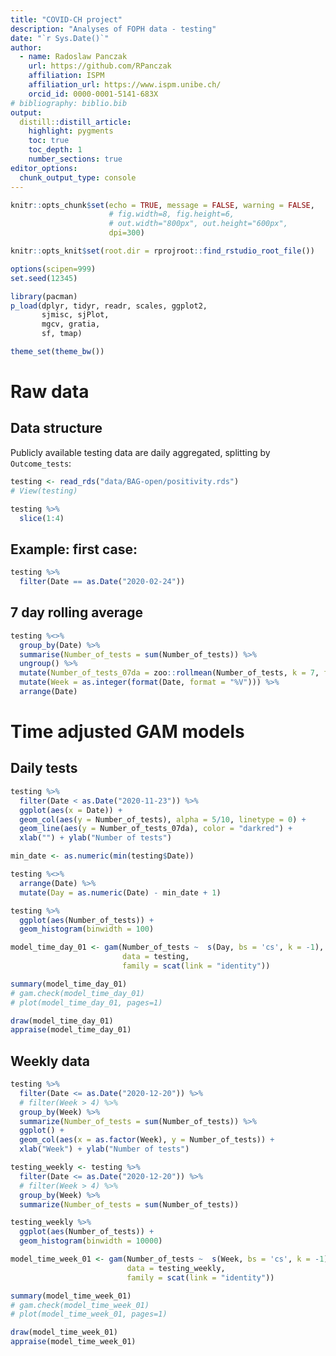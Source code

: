 ```yaml
---
title: "COVID-CH project"
description: "Analyses of FOPH data - testing"
date: "`r Sys.Date()`"
author:
  - name: Radoslaw Panczak 
    url: https://github.com/RPanczak
    affiliation: ISPM
    affiliation_url: https://www.ispm.unibe.ch/
    orcid_id: 0000-0001-5141-683X
# bibliography: biblio.bib
output:
  distill::distill_article:
    highlight: pygments
    toc: true
    toc_depth: 1
    number_sections: true
editor_options: 
  chunk_output_type: console
---
```


<!-- ------------------------------------------------------------ --> 
<!-- ------------------------------------------------------------ --> 

```r
knitr::opts_chunk$set(echo = TRUE, message = FALSE, warning = FALSE, 
                      # fig.width=8, fig.height=6, 
                      # out.width="800px", out.height="600px",
                      dpi=300)

knitr::opts_knit$set(root.dir = rprojroot::find_rstudio_root_file())

options(scipen=999)
set.seed(12345)

library(pacman) 
p_load(dplyr, tidyr, readr, scales, ggplot2,
       sjmisc, sjPlot,
       mgcv, gratia,
       sf, tmap)

theme_set(theme_bw())
```

<!-- ------------------------------------------------------------ --> 

# Raw data 

## Data structure

Publicly available testing data are daily aggregated, splitting by `Outcome_tests`:

```r
testing <- read_rds("data/BAG-open/positivity.rds") 
# View(testing)

testing %>% 
  slice(1:4)
```

## Example: first case:

```r
testing %>% 
  filter(Date == as.Date("2020-02-24"))
```

## 7 day rolling average

```r
testing %<>% 
  group_by(Date) %>% 
  summarise(Number_of_tests = sum(Number_of_tests)) %>% 
  ungroup() %>% 
  mutate(Number_of_tests_07da = zoo::rollmean(Number_of_tests, k = 7, fill = NA)) %>% 
  mutate(Week = as.integer(format(Date, format = "%V"))) %>% 
  arrange(Date)
```

<!-- ------------------------------------------------------------ --> 

# Time adjusted GAM models 

## Daily tests

```r
testing %>% 
  filter(Date < as.Date("2020-11-23")) %>% 
  ggplot(aes(x = Date)) + 
  geom_col(aes(y = Number_of_tests), alpha = 5/10, linetype = 0) + 
  geom_line(aes(y = Number_of_tests_07da), color = "darkred") + 
  xlab("") + ylab("Number of tests") 
```

```r
min_date <- as.numeric(min(testing$Date))

testing %<>% 
  arrange(Date) %>% 
  mutate(Day = as.numeric(Date) - min_date + 1)

testing %>% 
  ggplot(aes(Number_of_tests)) +
  geom_histogram(binwidth = 100)
```


```r
model_time_day_01 <- gam(Number_of_tests ~  s(Day, bs = 'cs', k = -1), 
                         data = testing, 
                         family = scat(link = "identity"))
```


```r
summary(model_time_day_01)
# gam.check(model_time_day_01)
# plot(model_time_day_01, pages=1)

draw(model_time_day_01)
appraise(model_time_day_01)
```

## Weekly data

```r
testing %>% 
  filter(Date <= as.Date("2020-12-20")) %>% 
  # filter(Week > 4) %>% 
  group_by(Week) %>% 
  summarize(Number_of_tests = sum(Number_of_tests)) %>% 
  ggplot() + 
  geom_col(aes(x = as.factor(Week), y = Number_of_tests)) + 
  xlab("Week") + ylab("Number of tests")
```


```r
testing_weekly <- testing %>% 
  filter(Date <= as.Date("2020-12-20")) %>% 
  # filter(Week > 4) %>% 
  group_by(Week) %>% 
  summarize(Number_of_tests = sum(Number_of_tests))

testing_weekly %>% 
  ggplot(aes(Number_of_tests)) +
  geom_histogram(binwidth = 10000)
```


```r
model_time_week_01 <- gam(Number_of_tests ~  s(Week, bs = 'cs', k = -1), 
                          data = testing_weekly, 
                          family = scat(link = "identity"))
```


```r
summary(model_time_week_01)
# gam.check(model_time_week_01)
# plot(model_time_week_01, pages=1)

draw(model_time_week_01)
appraise(model_time_week_01)
```



